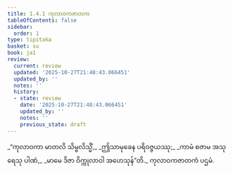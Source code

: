 ```yaml
---
title: 1.4.1 ကုလာဝကဇာတက
tableOfContents: false
sidebar:
  order: 1
type: tipitaka
basket: su
book: ja1
review:
  current: review
  updated: '2025-10-27T21:48:43.066451'
  updated_by: ''
  notes: ''
  history:
  - state: review
    date: '2025-10-27T21:48:43.066451'
    updated_by: ''
    notes: ''
    previous_state: draft
---
```



<ReviewStatus review={frontmatter.review} showDetails={true} />

<HypothesisAnnotation frontmatter={frontmatter} />

<DynamicBreadcrumb />

<Division number="31" book="ja1" e="ch" v="22" p="8">

<Paragraph number="68" type="verses" book="ja1">
_“ကုလာဝကာ မာတလိ သိမ္ဗလိသ္မိံ,_  
_ဤသာမုခေန ပရိဝဇ္ဇယဿု;_  
_ကာမံ စဇာမ အသုရေသု ပါဏံ,_  
_မာမေ ဒိဇာ ဝိက္ကုလာဝါ အဟေသုန်”တိ._  


</Paragraph>
</Division>

<Paragraph number="69" type="center" book="ja1">
ကုလာဝကဇာတကံ ပဌမံ.
</Paragraph>